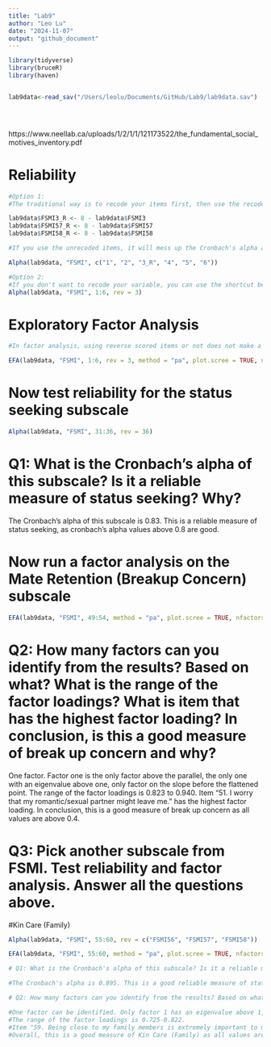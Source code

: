 ```yaml
---
title: "Lab9"
author: "Leo Lu"
date: "2024-11-07"
output: "github_document"
---
```




```r
library(tidyverse)
library(bruceR)
library(haven)


lab9data<-read_sav("/Users/leolu/Documents/GitHub/Lab9/lab9data.sav")





```

https://www.neellab.ca/uploads/1/2/1/1/121173522/the_fundamental_social_motives_inventory.pdf

# Reliability
```r
#Option 1: 
#The traditional way is to recode your items first, then use the recoded items to test reliability

lab9data$FSMI3_R <- 8 - lab9data$FSMI3
lab9data$FSMI57_R <- 8 - lab9data$FSMI57
lab9data$FSMI58_R <- 8 - lab9data$FSMI58

#If you use the unrecoded items, it will mess up the Cronbach's alpha and lead you to draw wrong conclusion

Alpha(lab9data, "FSMI", c("1", "2", "3_R", "4", "5", "6"))

#Option 2:
#If you don't want to recode your variable, you can use the shortcut below
Alpha(lab9data, "FSMI", 1:6, rev = 3)


```
# Exploratory Factor Analysis
```r
#In factor analysis, using reverse scored items or not does not make a difference in interpretation. If you use unrecoded items, it will just make the loadings negative

EFA(lab9data, "FSMI", 1:6, rev = 3, method = "pa", plot.scree = TRUE, nfactors = c("parallel"))

```
# Now test reliability for the status seeking subscale
```r

Alpha(lab9data, "FSMI", 31:36, rev = 36)


```
# Q1: What is the Cronbach's alpha of this subscale? Is it a reliable measure of status seeking? Why? 

The Cronbach's alpha of this subscale is 0.83. This is a reliable measure of status seeking, as cronbach's alpha values above 0.8 are good.

# Now run a factor analysis on the Mate Retention (Breakup Concern) subscale
```r

EFA(lab9data, "FSMI", 49:54, method = "pa", plot.scree = TRUE, nfactors = c("parallel"))

```

# Q2: How many factors can you identify from the results? Based on what? What is the range of the factor loadings? What is item that has the highest factor loading? In conclusion, is this a good measure of break up concern and why?

One factor. Factor one is the only factor above the parallel, the only one with an eigenvalue above one, only factor on the slope before the flattened point. 
The range of the factor loadings is 0.823 to 0.940. 
Item "51. I worry that my romantic/sexual partner might leave me." has the highest factor loading. 
In conclusion, this is a good measure of break up concern as all values are above 0.4.

# Q3: Pick another subscale from FSMI. Test reliability and factor analysis. Answer all the questions  above. 

#Kin Care (Family)
```r

Alpha(lab9data, "FSMI", 55:60, rev = c("FSMI56", "FSMI57", "FSMI58"))

EFA(lab9data, "FSMI", 55:60, method = "pa", plot.scree = TRUE, nfactors = c("parallel"))

# Q1: What is the Cronbach's alpha of this subscale? Is it a reliable measure of Kin Care (Family)? Why?

#The Cronbach's alpha is 0.895. This is a good reliable measure of status seeking as the value is above 0.8.

# Q2: How many factors can you identify from the results? Based on what? What is the range of the factor loadings? What is item that has the highest factor loading? In conclusion, is this a good measure of Kin Care (Family) and why?

#One factor can be identified. Only factor 1 has an eigenvalue above 1, only dot located on the slope of the scree plot before the flattened point, as well as the only dot above the parallel.
#The range of the factor loadings is 0.725-0.822.
#Item "59. Being close to my family members is extremely important to me." is the highest factor loading
#Overall, this is a good measure of Kin Care (Family) as all values are above 0.4.

```



